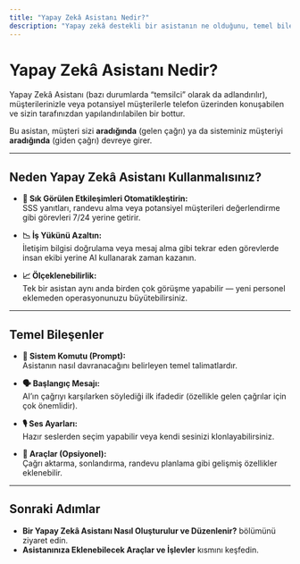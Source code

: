 ```yaml
---
title: "Yapay Zekâ Asistanı Nedir?"
description: "Yapay zekâ destekli bir asistanın ne olduğunu, temel bileşenlerini ve telefon görüşmelerini nasıl otomatikleştirdiğini öğrenin."
---
```


# Yapay Zekâ Asistanı Nedir?

Yapay Zekâ Asistanı (bazı durumlarda “temsilci” olarak da adlandırılır), müşterilerinizle veya potansiyel müşterilerle telefon üzerinden konuşabilen ve sizin tarafınızdan yapılandırılabilen bir bottur.

Bu asistan, müşteri sizi **aradığında** (gelen çağrı) ya da sisteminiz müşteriyi **aradığında** (giden çağrı) devreye girer.

---

## Neden Yapay Zekâ Asistanı Kullanmalısınız?

- **🧠 Sık Görülen Etkileşimleri Otomatikleştirin:**  
  SSS yanıtları, randevu alma veya potansiyel müşterileri değerlendirme gibi görevleri 7/24 yerine getirir.

- **📉 İş Yükünü Azaltın:**  
  İletişim bilgisi doğrulama veya mesaj alma gibi tekrar eden görevlerde insan ekibi yerine AI kullanarak zaman kazanın.

- **📈 Ölçeklenebilirlik:**  
  Tek bir asistan aynı anda birden çok görüşme yapabilir — yeni personel eklemeden operasyonunuzu büyütebilirsiniz.

---

## Temel Bileşenler

- **🧠 Sistem Komutu (Prompt):**  
  Asistanın nasıl davranacağını belirleyen temel talimatlardır.

- **🗣️ Başlangıç Mesajı:**  
  AI’ın çağrıyı karşılarken söylediği ilk ifadedir (özellikle gelen çağrılar için çok önemlidir).

- **🎙️ Ses Ayarları:**  
  Hazır seslerden seçim yapabilir veya kendi sesinizi klonlayabilirsiniz.

- **🧰 Araçlar (Opsiyonel):**  
  Çağrı aktarma, sonlandırma, randevu planlama gibi gelişmiş özellikler eklenebilir.

---

## Sonraki Adımlar

- **Bir Yapay Zekâ Asistanı Nasıl Oluşturulur ve Düzenlenir?** bölümünü ziyaret edin.  
- **Asistanınıza Eklenebilecek Araçlar ve İşlevler** kısmını keşfedin.
